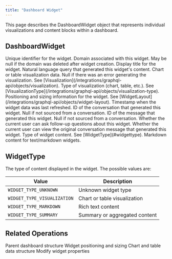 ```yaml
---
title: "Dashboard Widget"
---
```


This page describes the DashboardWidget object that represents individual visualizations and content blocks within a dashboard.

## DashboardWidget

<ParamField path="id" type="ID!" required>
  Unique identifier for the widget.
</ParamField>

<ParamField path="domain" type="ZSheet">
  Domain associated with this widget. May be null if the domain was deleted after widget creation.
</ParamField>

<ParamField path="title" type="String!" required>
  Display title for the widget.
</ParamField>

<ParamField path="nlQuery" type="String!" required>
  Natural language query that generated this widget's content.
</ParamField>

<ParamField path="visualization" type="Visualization">
  Chart or table visualization data. Null if there was an error generating the visualization. See [Visualization](/integrations/graphql-api/objects/visualization).
</ParamField>

<ParamField path="visualizationType" type="VisualizationType">
  Type of visualization (chart, table, etc.). See [VisualizationType](/integrations/graphql-api/objects/visualization-type).
</ParamField>

<ParamField path="layout" type="WidgetLayout!" required>
  Positioning and sizing information for the widget. See [WidgetLayout](/integrations/graphql-api/objects/widget-layout).
</ParamField>

<ParamField path="dataRefreshedAt" type="DateTime!" required>
  Timestamp when the widget data was last refreshed.
</ParamField>

<ParamField path="conversationId" type="String">
  ID of the conversation that generated this widget. Null if not sourced from a conversation.
</ParamField>

<ParamField path="messageId" type="String">
  ID of the message that generated this widget. Null if not sourced from a conversation.
</ParamField>

<ParamField path="userCanAskFollowUp" type="Boolean!" required>
  Whether the current user can ask follow-up questions about this widget.
</ParamField>

<ParamField path="userCanViewOriginalMessage" type="Boolean!" required>
  Whether the current user can view the original conversation message that generated this widget.
</ParamField>

<ParamField path="widgetType" type="WidgetType!" required>
  Type of widget content. See [WidgetType](#widgettype).
</ParamField>

<ParamField path="markdownContent" type="String">
  Markdown content for text/markdown widgets.
</ParamField>

## WidgetType

The type of content displayed in the widget. The possible values are:

| Value                       | Description                   |
| --------------------------- | ----------------------------- |
| `WIDGET_TYPE_UNKNOWN`       | Unknown widget type           |
| `WIDGET_TYPE_VISUALIZATION` | Chart or table visualization  |
| `WIDGET_TYPE_MARKDOWN`      | Rich text content             |
| `WIDGET_TYPE_SUMMARY`       | Summary or aggregated content |

## Related Operations

<CardGroup cols={2}>
  <Card title="Dashboard Object" icon="folder" href="/integrations/graphql-api/objects/dashboard">
    Parent dashboard structure
  </Card>
  <Card title="WidgetLayout Object" icon="table-layout" href="/integrations/graphql-api/objects/widget-layout">
    Widget positioning and sizing
  </Card>
  <Card title="Visualization Object" icon="chart-bar" href="/integrations/graphql-api/objects/visualization">
    Chart and table data structure
  </Card>
  <Card title="Update Dashboard Widgets" icon="pen-to-square" href="/integrations/graphql-api/mutations/dashboard/update-dashboard-widgets">
    Modify widget properties
  </Card>
</CardGroup>